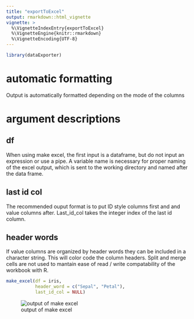 ```yaml
---
title: "exportToExcel"
output: rmarkdown::html_vignette
vignette: >
  %\VignetteIndexEntry{exportToExcel}
  %\VignetteEngine{knitr::rmarkdown}
  %\VignetteEncoding{UTF-8}
---
```


```r
library(dataExporter)
```

# automatic formatting

Output is automatically formatted depending on the mode of the columns

# argument descriptions

## df

When using make excel, the first input is a dataframe, but do not input an expression or use a pipe. A variable name is necessary for proper naming of the excel output, which is sent to the working directory and named after the data frame. 

## last id col

The recommended ouput format is to put ID style columns first and and value columns after. Last_id_col takes the integer index of the last id column.

## header words

If value columns are organized by header words they can be included in a character string. This will color code the column headers. Split and merge cells are not used to mantain ease of read / write compatability of the workbook with R. 


```r
make_excel(df = iris, 
           header_word = c("Sepal", "Petal"),
           last_id_col = NULL)

```


![output of make excel](exceloutput.png)



